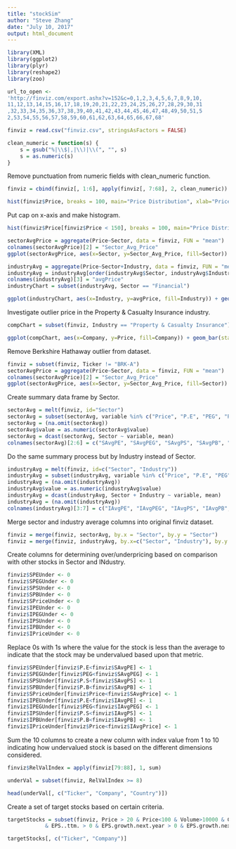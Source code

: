 ---
title: "stockSim"
author: "Steve Zhang"
date: "July 10, 2017"
output: html_document
---

```{r}
library(XML)
library(ggplot2)
library(plyr)
library(reshape2)
library(zoo)
```
```{r}
url_to_open <-
'http://finviz.com/export.ashx?v=152&c=0,1,2,3,4,5,6,7,8,9,10,
11,12,13,14,15,16,17,18,19,20,21,22,23,24,25,26,27,28,29,30,31
,32,33,34,35,36,37,38,39,40,41,42,43,44,45,46,47,48,49,50,51,5
2,53,54,55,56,57,58,59,60,61,62,63,64,65,66,67,68'
```

```{r}
finviz = read.csv("finviz.csv", stringsAsFactors = FALSE)
```

```{r}
clean_numeric = function(s) {
    s = gsub("%|\\$|,|\\)|\\(", "", s)
    s = as.numeric(s)
}
```

Remove punctuation from numeric fields with clean_numeric function.

```{r}
finviz = cbind(finviz[, 1:6], apply(finviz[, 7:68], 2, clean_numeric))
```

```{r}
hist(finviz$Price, breaks = 100, main="Price Distribution", xlab="Price")
```

Put cap on x-axis and make histogram.
```{r}
hist(finviz$Price[finviz$Price < 150], breaks = 100, main="Price Distribution", xlab = "Price")
```

```{r}
sectorAvgPrice = aggregate(Price~Sector, data = finviz, FUN = "mean")
colnames(sectorAvgPrice)[2] = "Sector_Avg_Price"
ggplot(sectorAvgPrice, aes(x=Sector, y=Sector_Avg_Price, fill=Sector)) + geom_bar(stat = "identity") + ggtitle("Sector Avg Prices") + theme(axis.text.x = element_text(angle = 90, hjust = 1))
```
```{r}
industryAvg = aggregate(Price~Sector+Industry, data = finviz, FUN = "mean")
industryAvg = industryAvg[order(industryAvg$Sector, industryAvg$Industry),]
colnames(industryAvg)[3] = "avgPrice"
industryChart = subset(industryAvg, Sector == "Financial")
```

```{r}
ggplot(industryChart, aes(x=Industry, y=avgPrice, fill=Industry)) + geom_bar(stat="identity") + theme(legend.position = "none") + ggtitle("Industry Avg Prices") + theme(axis.text.x = element_text(angle = 90, hjust = 1))
```

Investigate outlier price in the Property & Casualty Insurance industry.

```{r}
compChart = subset(finviz, Industry == "Property & Casualty Insurance")
```

```{r}
ggplot(compChart, aes(x=Company, y=Price, fill=Company)) + geom_bar(stat="identity") + theme(legend.position = "none") + ggtitle("Company Avg Prices") + theme(axis.text.x = element_text(angle = 90, hjust = 1))
```

Remove Berkshire Hathaway outlier from dataset.
```{r}
finviz = subset(finviz, Ticker != "BRK-A")
sectorAvgPrice = aggregate(Price~Sector, data = finviz, FUN = "mean")
colnames(sectorAvgPrice)[2] = "Sector_Avg_Price"
ggplot(sectorAvgPrice, aes(x=Sector, y=Sector_Avg_Price, fill=Sector)) + geom_bar(stat = "identity") + ggtitle("Sector Avg Prices") + theme(axis.text.x = element_text(angle = 90, hjust = 1))
```


Create summary data frame by Sector.
```{r}
sectorAvg = melt(finviz, id="Sector")
sectorAvg = subset(sectorAvg, variable %in% c("Price", "P.E", "PEG", "P.S", "P.B"))
sectorAvg = (na.omit(sectorAvg))
sectorAvg$value = as.numeric(sectorAvg$value)
sectorAvg = dcast(sectorAvg, Sector ~ variable, mean)
colnames(sectorAvg)[2:6] = c("SAvgPE", "SAvgPEG", "SAvgPS", "SAvgPB", "SAvgPrice")
```

Do the same summary process but by Industry instead of Sector.
```{r}
industryAvg = melt(finviz, id=c("Sector", "Industry"))
industryAvg = subset(industryAvg, variable %in% c("Price", "P.E", "PEG", "P.S", "P.B"))
industryAvg = (na.omit(industryAvg))
industryAvg$value = as.numeric(industryAvg$value)
industryAvg = dcast(industryAvg, Sector + Industry ~ variable, mean)
industryAvg = (na.omit(industryAvg))
colnames(industryAvg)[3:7] = c("IAvgPE", "IAvgPEG", "IAvgPS", "IAvgPB", "IAvgPrice")
```

Merge sector and industry average columns into original finviz dataset.
```{r}
finviz = merge(finviz, sectorAvg, by.x = "Sector", by.y = "Sector")
finviz = merge(finviz, industryAvg, by.x=c("Sector", "Industry"), by.y = c("Sector", "Industry"))
```

Create columns for determining over/underpricing based on comparison with other stocks in Sector and INdustry.
```{r}
finviz$SPEUnder <- 0
finviz$SPEGUnder <- 0
finviz$SPSUnder <- 0
finviz$SPBUnder <- 0
finviz$SPriceUnder <- 0
finviz$IPEUnder <- 0
finviz$IPEGUnder <- 0
finviz$IPSUnder <- 0
finviz$IPBUnder <- 0
finviz$IPriceUnder <- 0
```

Replace 0s with 1s where the value for the stock is less than the average to indicate that the stock may be undervalued based upon that metric.
```{r}
finviz$SPEUnder[finviz$P.E<finviz$SAvgPE] <- 1
finviz$SPEGUnder[finviz$PEG<finviz$SAvgPEG] <- 1
finviz$SPSUnder[finviz$P.S<finviz$SAvgPS] <- 1
finviz$SPBUnder[finviz$P.B<finviz$SAvgPB] <- 1
finviz$SPriceUnder[finviz$Price<finviz$SAvgPrice] <- 1
finviz$IPEUnder[finviz$P.E<finviz$IAvgPE] <- 1
finviz$IPEGUnder[finviz$PEG<finviz$IAvgPEG] <- 1
finviz$IPSUnder[finviz$P.S<finviz$IAvgPS] <- 1
finviz$IPBUnder[finviz$P.B<finviz$IAvgPB] <- 1
finviz$IPriceUnder[finviz$Price<finviz$IAvgPrice] <- 1
```

Sum the 10 columns to create a new column with index value from 1 to 10 indicating how undervalued stock is based on the different dimensions considered.

```{r}
finviz$RelValIndex = apply(finviz[79:88], 1, sum)
```

```{r}
underVal = subset(finviz, RelValIndex >= 8)
```

```{r}
head(underVal[, c("Ticker", "Company", "Country")])
```

Create a set of target stocks based on certain criteria.

```{r}
targetStocks = subset(finviz, Price > 20 & Price<100 & Volume>10000 & Country == "USA" 
            & EPS..ttm. > 0 & EPS.growth.next.year > 0 & EPS.growth.next.5.years>0 & Total.Debt.Equity < 1 & Institutional.Ownership < 30 & RelValInex > 8)
```

```{r}
targetStocks[, c("Ticker", "Company")]
```

